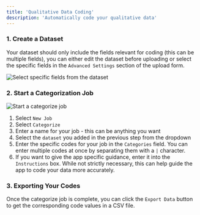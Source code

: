```yaml
---
title: 'Qualitative Data Coding'
description: 'Automatically code your qualitative data'
---
```


### 1. Create a Dataset

<Snippet file="app-create-dataset.mdx" />

Your dataset should only include the fields relevant for coding (this can be multiple fields), you can either edit the dataset before uploading or select the specific fields in the `Advanced Settings` section of the upload form.

<Frame caption="Select fields">
  <img src="/screenshots/app/dataset_fields.png" alt="Select specific fields from the dataset" />
</Frame>

### 2. Start a Categorization Job

<Snippet file="app-start-job.mdx" />

<Frame caption="Start Categorize Job">
  <img src="/screenshots/app/categorize_job.png" alt="Start a categorize job" />
</Frame>

1. Select `New Job`
1. Select `Categorize`
1. Enter a name for your job - this can be anything you want
1. Select the `dataset` you added in the previous step from the dropdown
1. Enter the specific codes for your job in the `Categories` field. You can enter multiple codes at once by separating them with a `|` character.
1. If you want to give the app specific guidance, enter it into the `Instructions` box. While not strictly necessary, this can help guide the app to code your data more accurately.

### 3. Exporting Your Codes

<Snippet file="app-job-progress.mdx" />

Once the categorize job is complete, you can click the `Export Data` button to get the corresponding code values in a CSV file.